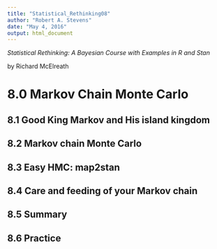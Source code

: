 ```yaml
---
title: "Statistical_Rethinking08"
author: "Robert A. Stevens"
date: "May 4, 2016"
output: html_document
---
```


*Statistical Rethinking: A Bayesian Course with Examples in R and Stan*

by Richard McElreath

# 8.0 Markov Chain Monte Carlo  

## 8.1 Good King Markov and His island kingdom  

## 8.2 Markov chain Monte Carlo  

## 8.3 Easy HMC: map2stan  

## 8.4 Care and feeding of your Markov chain  

## 8.5 Summary  

## 8.6 Practice  
